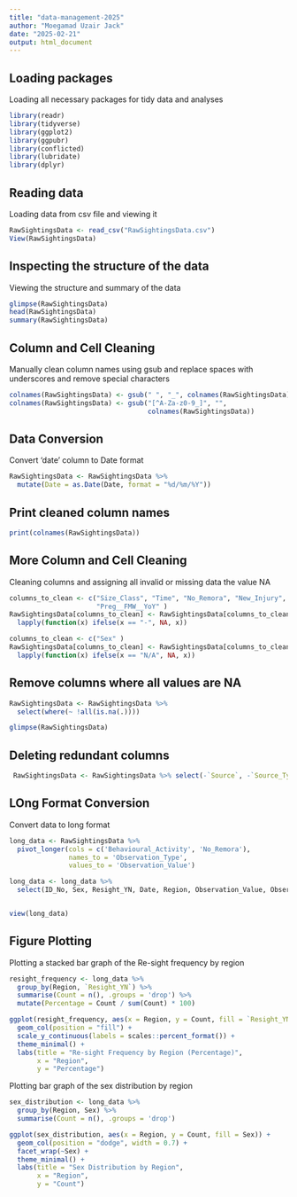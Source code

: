 ```yaml
---
title: "data-management-2025"
author: "Moegamad Uzair Jack"
date: "2025-02-21"
output: html_document
---
```



## Loading packages 
Loading all necessary packages for tidy data and analyses

```r

library(readr)
library(tidyverse)
library(ggplot2)
library(ggpubr)
library(conflicted)
library(lubridate)
library(dplyr)
```

## Reading data
Loading data from csv file and viewing it
```r

RawSightingsData <- read_csv("RawSightingsData.csv")
View(RawSightingsData)

```
## Inspecting the structure of the data
Viewing the structure and summary of the data

```r

glimpse(RawSightingsData)
head(RawSightingsData)
summary(RawSightingsData)

```

## Column and Cell Cleaning
Manually clean column names using gsub and replace spaces with underscores and 
remove special characters
  
```r
colnames(RawSightingsData) <- gsub(" ", "_", colnames(RawSightingsData))  
colnames(RawSightingsData) <- gsub("[^A-Za-z0-9_]", "", 
                                   colnames(RawSightingsData))  
```
## Data Conversion
Convert 'date' column to Date format

```r
RawSightingsData <- RawSightingsData %>%
  mutate(Date = as.Date(Date, format = "%d/%m/%Y"))
```

## Print cleaned column names

```r
print(colnames(RawSightingsData))
```

## More Column and Cell Cleaning
Cleaning columns and assigning all invalid or missing data the value NA 

```r

columns_to_clean <- c("Size_Class", "Time", "No_Remora", "New_Injury", 
                      "Preg__FMW__YoY" )
RawSightingsData[columns_to_clean] <- RawSightingsData[columns_to_clean] %>%
  lapply(function(x) ifelse(x == "-", NA, x))

columns_to_clean <- c("Sex" )
RawSightingsData[columns_to_clean] <- RawSightingsData[columns_to_clean] %>%
  lapply(function(x) ifelse(x == "N/A", NA, x))
```

## Remove columns where all values are NA

```r
RawSightingsData <- RawSightingsData %>%
  select(where(~ !all(is.na(.))))

glimpse(RawSightingsData)
```
## Deleting redundant columns

```r
 RawSightingsData <- RawSightingsData %>% select(-`Source`, -`Source_Type`)

```
## LOng Format Conversion
Convert data to long format
```r
long_data <- RawSightingsData %>%
  pivot_longer(cols = c('Behavioural_Activity', 'No_Remora'),
               names_to = 'Observation_Type',
               values_to = 'Observation_Value')

long_data <- long_data %>%
  select(ID_No, Sex, Resight_YN, Date, Region, Observation_Value, Observation_Type, Source_Name)


view(long_data)
```
## Figure Plotting
Plotting a stacked bar graph of the Re-sight frequency by region
```r
resight_frequency <- long_data %>%
  group_by(Region, `Resight_YN`) %>%
  summarise(Count = n(), .groups = 'drop') %>%
  mutate(Percentage = Count / sum(Count) * 100)

ggplot(resight_frequency, aes(x = Region, y = Count, fill = `Resight_YN`)) +
  geom_col(position = "fill") +
  scale_y_continuous(labels = scales::percent_format()) +
  theme_minimal() +
  labs(title = "Re-sight Frequency by Region (Percentage)",
       x = "Region",
       y = "Percentage")
```

Plotting bar graph of the sex distribution by region
```r
sex_distribution <- long_data %>%
  group_by(Region, Sex) %>%
  summarise(Count = n(), .groups = 'drop')

ggplot(sex_distribution, aes(x = Region, y = Count, fill = Sex)) +
  geom_col(position = "dodge", width = 0.7) +
  facet_wrap(~Sex) +
  theme_minimal() +
  labs(title = "Sex Distribution by Region",
       x = "Region",
       y = "Count")

```




